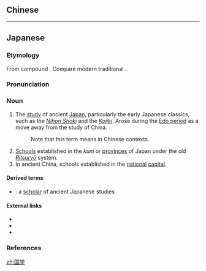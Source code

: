 ==Chinese==
{{zh-see|國學}}

----

==Japanese==
{{ja-kanjitab|yomi=o|こく|がく}}

===Etymology===
From {{etyl|ltc|ja|sort=こくがく}} compound {{m|zh|國學|tr=kwok hæwk||nation + learning}}. Compare modern traditional {{etyl|nan|-}} {{m|zh|國學|tr=kok-ha̍k}}.

===Pronunciation===
{{ja-pron|yomi=o|こくがく|acc=0|acc_ref=NHK,DJR}}

===Noun===
{{ja-noun|こくがく|kyu=國學}}

# The [[study]] of ancient [[Japan]], particularly the early Japanese classics, such as the ''[[w:Nihon Shoki|Nihon Shoki]]'' and the ''[[w:Kojiki|Kojiki]]''. Arose during the [[w:Edo period|Edo period]] as a move away from the study of China.
#: Note that this term means {{m|en|sinology}} in Chinese contexts.
# [[school|School]]s established in the ''kuni'' or [[province]]s of Japan under the old ''[[w:Ritsuryō|Ritsuryō]]'' system.
# In ancient China, schools established in the [[national]] [[capital]].

====Derived terms====
* {{ja-r|国学者|こくがくしゃ}}: a [[scholar]] of ancient Japanese studies

====External links====
* {{pedialite|lang=ja}}
* {{pedialite|Kokugaku}}
* {{pedialite|Ritsuryō}}

===References===
<references/>

[[zh:国学]]